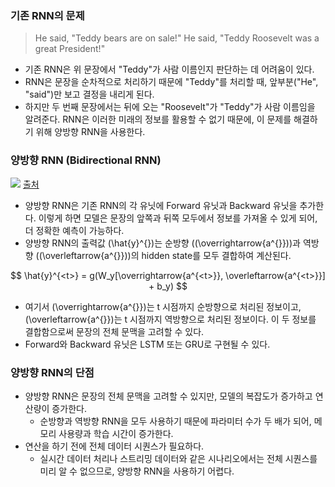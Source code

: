 ### 기존 RNN의 문제

> He said, "Teddy bears are on sale!"
> He said, "Teddy Roosevelt was a great President!"

* 기존 RNN은 위 문장에서 "Teddy"가 사람 이름인지 판단하는 데 어려움이 있다.
* RNN은 문장을 순차적으로 처리하기 때문에 "Teddy"를 처리할 때, 앞부분("He", "said")만 보고 결정을 내리게 된다.
* 하지만 두 번째 문장에서는 뒤에 오는 "Roosevelt"가 "Teddy"가 사람 이름임을 알려준다. RNN은 이러한 미래의 정보를 활용할 수 없기 때문에, 이 문제를 해결하기 위해 양방향 RNN을 사용한다.

### 양방향 RNN (Bidirectional RNN)

![](https://miro.medium.com/v2/resize:fit:1218/1*c4yHwRQESwG5e0WsmW-zBw.gif)
[출처](https://medium.com/@raghavaggarwal0089/bi-lstm-bc3d68da8bd0)

* 양방향 RNN은 기존 RNN의 각 유닛에 Forward 유닛과 Backward 유닛을 추가한다. 이렇게 하면 모델은 문장의 앞쪽과 뒤쪽 모두에서 정보를 가져올 수 있게 되어, 더 정확한 예측이 가능하다.
* 양방향 RNN의 출력값 \(\hat{y}^{<t>}\)는 순방향 (\(\overrightarrow{a^{<t>}}\))과 역방향 (\(\overleftarrow{a^{<t>}}\))의 hidden state를 모두 결합하여 계산된다.

$$
\hat{y}^{<t>} = g(W_y[\overrightarrow{a^{<t>}}, \overleftarrow{a^{<t>}}] + b_y)
$$

* 여기서 \(\overrightarrow{a^{<t>}}\)는 t 시점까지 순방향으로 처리된 정보이고, \(\overleftarrow{a^{<t>}}\)는 t 시점까지 역방향으로 처리된 정보이다. 이 두 정보를 결합함으로써 문장의 전체 문맥을 고려할 수 있다.
* Forward와 Backward 유닛은 LSTM 또는 GRU로 구현될 수 있다.

### 양방향 RNN의 단점

* 양방향 RNN은 문장의 전체 문맥을 고려할 수 있지만, 모델의 복잡도가 증가하고 연산량이 증가한다.
  * 순방향과 역방향 RNN을 모두 사용하기 때문에 파라미터 수가 두 배가 되어, 메모리 사용량과 학습 시간이 증가한다.
* 연산을 하기 전에 전체 데이터 시퀀스가 필요하다.
  * 실시간 데이터 처리나 스트리밍 데이터와 같은 시나리오에서는 전체 시퀀스를 미리 알 수 없으므로, 양방향 RNN을 사용하기 어렵다.